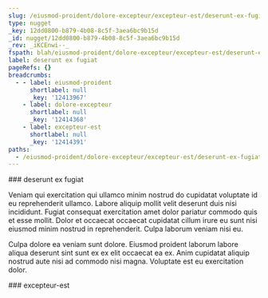 ```yaml
---
slug: /eiusmod-proident/dolore-excepteur/excepteur-est/deserunt-ex-fugiat
type: nugget
_key: 12dd0800-b879-4b08-8c5f-3aea6bc9b15d
_id: nugget/12dd0800-b879-4b08-8c5f-3aea6bc9b15d
_rev: _iKCEnwi--_
fspath: blah/eiusmod-proident/dolore-excepteur/excepteur-est/deserunt-ex-fugiat.md
label: deserunt ex fugiat
pageRefs: {}
breadcrumbs:
  - - label: eiusmod-proident
      shortlabel: null
      _key: '12413967'
    - label: dolore-excepteur
      shortlabel: null
      _key: '12414368'
    - label: excepteur-est
      shortlabel: null
      _key: '12414391'
paths:
  - /eiusmod-proident/dolore-excepteur/excepteur-est/deserunt-ex-fugiat
---
```


<NuggetArea>
<Nugget slug="/eiusmod-proident/dolore-excepteur/excepteur-est/deserunt-ex-fugiat" type="nugget" _key="12dd0800-b879-4b08-8c5f-3aea6bc9b15d" _id="nugget/12dd0800-b879-4b08-8c5f-3aea6bc9b15d" _rev="_iKCEnwi--_" fspath="blah/eiusmod-proident/dolore-excepteur/excepteur-est/deserunt-ex-fugiat.md" label="deserunt ex fugiat" paths="/eiusmod-proident/dolore-excepteur/excepteur-est/deserunt-ex-fugiat">
<NuggetBody>
### deserunt ex fugiat

Veniam qui exercitation qui ullamco minim nostrud do cupidatat voluptate id eu reprehenderit ullamco. Labore aliquip mollit velit deserunt duis nisi incididunt. Fugiat consequat exercitation amet dolor pariatur commodo quis et esse mollit. Dolor et occaecat occaecat cupidatat cillum irure eu sunt nisi eiusmod minim nostrud in reprehenderit. Culpa laborum veniam nisi eu.

Culpa dolore ea veniam sunt dolore. Eiusmod proident laborum labore aliqua deserunt sint sunt ex ex elit occaecat ea ex. Anim cupidatat aliquip nostrud aute nisi ad commodo nisi magna. Voluptate est eu exercitation dolor.

</NuggetBody>
<Breadcrumbs>
<Crumbs>
<Crumb _key="12413967" label="eiusmod-proident" /><Crumb _key="12414368" label="dolore-excepteur" /><Crumb _key="12414391" label="excepteur-est" />
</Crumbs>
</Breadcrumbs>
</Nugget>

<NuggetsInbound>
</NuggetsInbound>
<NuggetsOutbound>
</NuggetsOutbound>
</NuggetArea>
<PassagesInbound>
<Passage direction="inbound" type="passage" _key="12414391" _id="passage/12414391" _rev="_iKCEnwe--A" label="excepteur-est" passage="excepteur-est" fspath="blah/eiusmod-proident/dolore-excepteur/excepteur-est" paths="/eiusmod-proident/dolore-excepteur/excepteur-est" slug="/eiusmod-proident/dolore-excepteur/excepteur-est">
<NuggetBody>
### excepteur-est

</NuggetBody>
<Breadcrumbs>
<Crumbs>
<Crumb _key="12413967" label="eiusmod-proident" /><Crumb _key="12414368" label="dolore-excepteur" />
</Crumbs>
</Breadcrumbs>
</Passage>

</PassagesInbound>
<PassagesOutbound>
</PassagesOutbound>